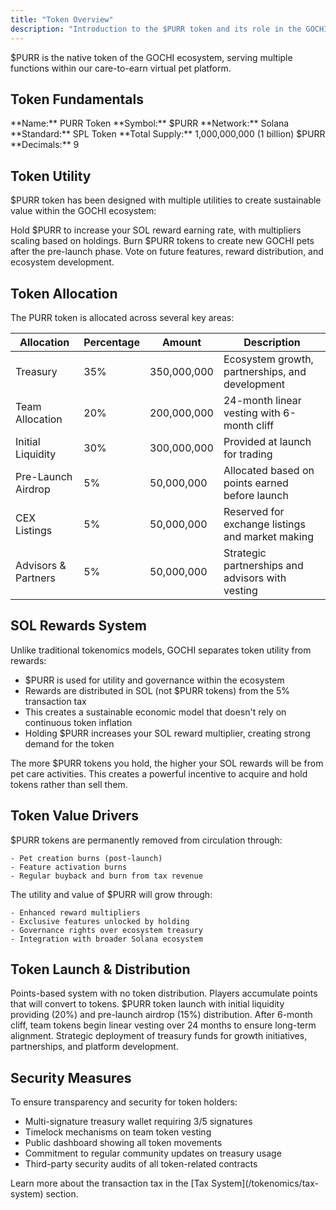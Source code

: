 ```yaml
---
title: "Token Overview"
description: "Introduction to the $PURR token and its role in the GOCHI ecosystem"
---
```


$PURR is the native token of the GOCHI ecosystem, serving multiple functions within our care-to-earn virtual pet platform.

## Token Fundamentals

<CardGroup cols={2}>
  <Card title="Token Name" icon="tag">
    **Name:** PURR Token  
    **Symbol:** $PURR  
    **Network:** Solana  
    **Standard:** SPL Token
  </Card>
  
  <Card title="Supply Details" icon="coins">
    **Total Supply:** 1,000,000,000 (1 billion) $PURR  
    **Decimals:** 9
  </Card>
</CardGroup>

## Token Utility

$PURR token has been designed with multiple utilities to create sustainable value within the GOCHI ecosystem:

<CardGroup cols={3}>
  <Card title="Reward Multiplier" icon="chart-line">
    Hold $PURR to increase your SOL reward earning rate, with multipliers scaling based on holdings.
  </Card>
  
  <Card title="Pet Creation" icon="paw">
    Burn $PURR tokens to create new GOCHI pets after the pre-launch phase.
  </Card>
  
  <Card title="Governance" icon="landmark-dome">
    Vote on future features, reward distribution, and ecosystem development.
  </Card>
</CardGroup>

## Token Allocation

The PURR token is allocated across several key areas:

| Allocation | Percentage | Amount | Description |
|------------|------------|--------|-------------|
| Treasury | 35% | 350,000,000 | Ecosystem growth, partnerships, and development |
| Team Allocation | 20% | 200,000,000 | 24-month linear vesting with 6-month cliff |
| Initial Liquidity | 30% | 300,000,000 | Provided at launch for trading |
| Pre-Launch Airdrop | 5% | 50,000,000 | Allocated based on points earned before launch |
| CEX Listings | 5% | 50,000,000 | Reserved for exchange listings and market making |
| Advisors & Partners | 5% | 50,000,000 | Strategic partnerships and advisors with vesting |

## SOL Rewards System

Unlike traditional tokenomics models, GOCHI separates token utility from rewards:

- $PURR is used for utility and governance within the ecosystem
- Rewards are distributed in SOL (not $PURR tokens) from the 5% transaction tax
- This creates a sustainable economic model that doesn't rely on continuous token inflation
- Holding $PURR increases your SOL reward multiplier, creating strong demand for the token

<Note>
The more $PURR tokens you hold, the higher your SOL rewards will be from pet care activities. This creates a powerful incentive to acquire and hold tokens rather than sell them.
</Note>

## Token Value Drivers

<CardGroup cols={2}>
  <Card title="Burn Mechanics" icon="fire">
    $PURR tokens are permanently removed from circulation through:
    
    - Pet creation burns (post-launch)
    - Feature activation burns
    - Regular buyback and burn from tax revenue
  </Card>
  
  <Card title="Utility Expansion" icon="expand">
    The utility and value of $PURR will grow through:
    
    - Enhanced reward multipliers
    - Exclusive features unlocked by holding
    - Governance rights over ecosystem treasury
    - Integration with broader Solana ecosystem
  </Card>
</CardGroup>

## Token Launch & Distribution

<Steps>
  <Step title="Pre-Launch Phase">
    Points-based system with no token distribution. Players accumulate points that will convert to tokens.
  </Step>
  
  <Step title="Genesis Event">
    $PURR token launch with initial liquidity providing (20%) and pre-launch airdrop (15%) distribution.
  </Step>
  
  <Step title="Team Vesting Begins">
    After 6-month cliff, team tokens begin linear vesting over 24 months to ensure long-term alignment.
  </Step>
  
  <Step title="Ecosystem Expansion">
    Strategic deployment of treasury funds for growth initiatives, partnerships, and platform development.
  </Step>
</Steps>

## Security Measures

To ensure transparency and security for token holders:

- Multi-signature treasury wallet requiring 3/5 signatures
- Timelock mechanisms on team token vesting
- Public dashboard showing all token movements
- Commitment to regular community updates on treasury usage
- Third-party security audits of all token-related contracts

<Card title="View Related Information" icon="arrow-right">
  Learn more about the transaction tax in the [Tax System](/tokenomics/tax-system) section.
</Card>